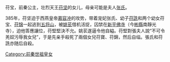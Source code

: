 {{unreferenced|time=2012-1-21}} 
{{東亞女性歷史人物
| 名稱=
| 身份=[[前秦|前秦]]公主
| 畫像=
| 說明=
| 姓=苻
| 名=寶
| 封爵=[[公主|公主]]
| 位號=
| 封號=
| 出生年=
| 逝世年=385年
| 諡號=
| 墳墓=
| 父親=[[苻坚|苻坚]]
| 同胞兄弟=
| 母親=
|}}


苻宝{{BD||？|385年|}}，前秦公主，壮烈天王[[苻坚|苻坚]]的女儿，母亲可能是夫人[[張夫人_(前秦宣昭帝)|张氏]]。

385年，苻坚迫于西燕皇帝[[慕容冲|慕容冲]]的攻势，带着宠妃张氏、幼子[[苻詵|苻詵]]和两个幼女苻宝、[[苻锦|苻锦]]一起逃到[[五将山|五将山]]，被[[姚苌|姚苌]]借机活捉，囚禁在[[新平佛寺|新平佛寺]]（今[[彬縣|彬縣]]南靜光寺），迫他答應讓位，苻堅堅決不允。姚苌遂逼令他自縊。苻堅對張夫人說“不可令羌奴污辱我女兒”，于是先亲手殺死了兩個女兒苻寶、苻錦，然后自缢。張氏和苻詵亦随后自殺。

[[Category:前秦世祖皇女|Category:前秦世祖皇女]]